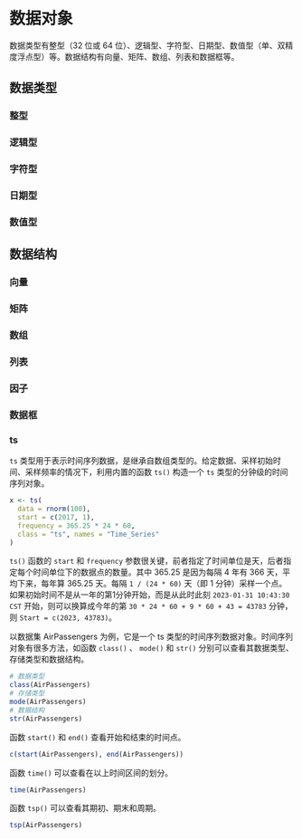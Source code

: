# 数据对象 {#sec-data-objects}

数据类型有整型（32 位或 64 位）、逻辑型、字符型、日期型、数值型（单、双精度浮点型）等。数据结构有向量、矩阵、数组、列表和数据框等。

## 数据类型 {#sec-data-type}

### 整型 {#sec-integer}

### 逻辑型 {#sec-logical}

### 字符型 {#sec-character}

### 日期型 {#sec-date}

### 数值型 {#sec-numeric}

## 数据结构 {#sec-data-structure}

### 向量 {#sec-vector}

### 矩阵 {#sec-matrix}

### 数组 {#sec-array}

### 列表 {#sec-list}

### 因子 {#sec-factor}

### 数据框 {#sec-data-frame}

### ts {#sec-ts}

`ts` 类型用于表示时间序列数据，是继承自数组类型的。给定数据、采样初始时间、采样频率的情况下，利用内置的函数 `ts()` 构造一个 `ts` 类型的分钟级的时间序列对象。

```r
x <- ts(
  data = rnorm(100), 
  start = c(2017, 1), 
  frequency = 365.25 * 24 * 60, 
  class = "ts", names = "Time_Series"
)
```

`ts()` 函数的 `start` 和 `frequency` 参数很关键，前者指定了时间单位是天，后者指定每个时间单位下的数据点的数量。其中 365.25 是因为每隔 4 年有 366 天，平均下来，每年算 365.25 天。每隔 `1 / (24 * 60)` 天（即 1 分钟）采样一个点。如果初始时间不是从一年的第1分钟开始，而是从此时此刻 `2023-01-31 10:43:30 CST` 开始，则可以换算成今年的第 `30 * 24 * 60 + 9 * 60 + 43 = 43783` 分钟，则 `Start = c(2023, 43783)`。

以数据集 AirPassengers 为例，它是一个 ts 类型的时间序列数据对象。时间序列对象有很多方法，如函数 `class()` 、 `mode()` 和 `str()` 分别可以查看其数据类型、存储类型和数据结构。

```r
# 数据类型
class(AirPassengers)
# 存储类型
mode(AirPassengers)
# 数据结构
str(AirPassengers)
```

函数 `start()` 和 `end()` 查看开始和结束的时间点。

```r
c(start(AirPassengers), end(AirPassengers))
```

函数 `time()` 可以查看在以上时间区间的划分。

```r
time(AirPassengers)
```

函数 `tsp()` 可以查看其期初、期末和周期。

```r
tsp(AirPassengers)
```
